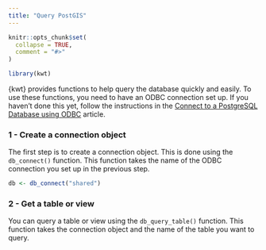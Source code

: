 ```yaml
---
title: "Query PostGIS"
---
```


```r
knitr::opts_chunk$set(
  collapse = TRUE,
  comment = "#>"
)
```

```r
library(kwt)
```

{kwt} provides functions to help query the database quickly and easily. To use these functions, you need to have an ODBC connection set up. If you haven't done this yet, follow the instructions in the [Connect to a PostgreSQL Database using ODBC](odbc_database_connection.html) article.

### 1 - Create a connection object

The first step is to create a connection object. This is done using the `db_connect()` function. This function takes the name of the ODBC connection you set up in the previous step.

```r
db <- db_connect("shared")
```

### 2 - Get a table or view

You can query a table or view using the `db_query_table()` function. This function takes the connection object and the name of the table you want to query.
